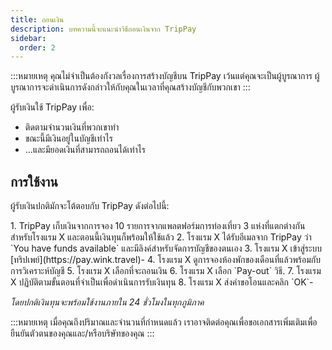 ```yaml
---
title: ถอนเงิน
description: บทความนี้จะแนะนำวิธีถอนเงินจาก TripPay
sidebar:
  order: 2
---
```


:::หมายเหตุ
คุณไม่จำเป็นต้องกังวลเรื่องการสร้างบัญชีบน TripPay เว้นแต่คุณจะเป็นผู้บูรณาการ ผู้บูรณาการจะดำเนินการดังกล่าวให้กับคุณในเวลาที่คุณสร้างบัญชีกับพวกเขา
:::

ผู้รับเงินใช้ TripPay เพื่อ:

* ติดตามจำนวนเงินที่พวกเขาทำ
* ขณะนี้มีเงินอยู่ในบัญชีเท่าไร
* ...และมียอดเงินที่สามารถถอนได้เท่าไร

## การใช้งาน

ผู้รับเงินปกติมักจะโต้ตอบกับ TripPay ดังต่อไปนี้:

<Steps>
  1. TripPay เก็บเงินจากการจอง 10 รายการจากแพลตฟอร์มการท่องเที่ยว 3 แห่งที่แตกต่างกันสำหรับโรงแรม X และตอนนี้เงินทุนก็พร้อมให้ใช้แล้ว
  2. โรงแรม X ได้รับอีเมลจาก TripPay ว่า `You have funds available` และมีลิงค์สำหรับจัดการบัญชีของตนเอง
  3. โรงแรม X เข้าสู่ระบบ [ทริปเพย์](https://pay.wink.travel)-
  4. โรงแรม X ดูการจองห้องพักของเดือนที่แล้วพร้อมกับการวิเคราะห์บัญชี
  5. โรงแรม X เลือกที่จะถอนเงิน
  6. โรงแรม X เลือก `Pay-out` วิธี.
  7. โรงแรม X ปฏิบัติตามขั้นตอนที่จำเป็นเพื่อดำเนินการรับเงินทุน
  8. โรงแรม X ส่งคำขอโอนและคลิก `OK`-
</Steps>


*โดยปกติเงินทุนจะพร้อมใช้งานภายใน 24 ชั่วโมงในทุกภูมิภาค*

:::หมายเหตุ
เมื่อคุณถึงปริมาณและจำนวนที่กำหนดแล้ว เราอาจติดต่อคุณเพื่อขอเอกสารเพิ่มเติมเพื่อยืนยันตัวตนของคุณและ/หรือบริษัทของคุณ
:::

